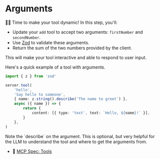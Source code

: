 # Arguments

👨‍💼 Time to make your tool dynamic! In this step, you'll:

- Update your `add` tool to accept two arguments: `firstNumber` and
  `secondNumber`.
- Use [Zod](https://zod.dev/) to validate these arguments.
- Return the sum of the two numbers provided by the client.

This will make your tool interactive and able to respond to user input.

Here's a quick example of a tool with arguments.

```ts
import { z } from 'zod'

server.tool(
	'hello',
	'Say hello to someone',
	{ name: z.string().describe('The name to greet') },
	async ({ name }) => {
		return {
			content: [{ type: 'text', text: `Hello, ${name}!` }],
		}
	},
)
```

<callout-success>
	Note the `describe` on the argument. This is optional, but very helpful for
	the LLM to understand the tool and where to get the arguments from.
</callout-success>

- 📜
  [MCP Spec: Tools](https://modelcontextprotocol.io/specification/2025-03-26/server/tools)
